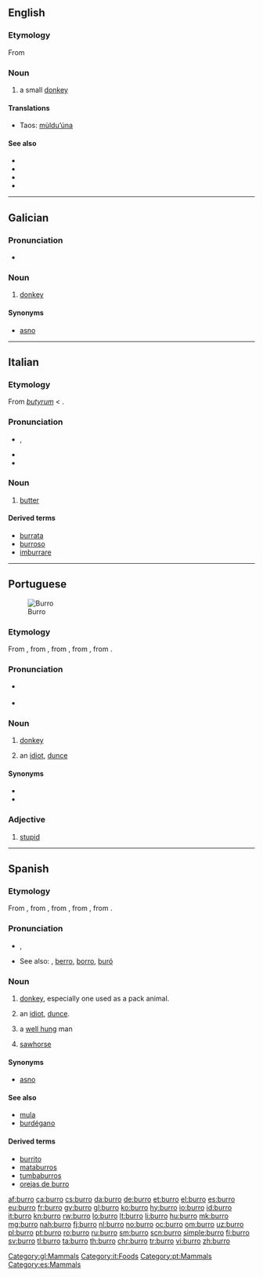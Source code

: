 ==English==

===Etymology===
From {{etyl|es|en}}

===Noun===
{{en-noun}}

# a small [[donkey]]

====Translations====
{{trans-top|small donkey}}
* Taos: [[mùldu’úna]]
{{trans-mid}}
{{trans-bottom}}

====See also====
* {{l|en|ass}}
* {{l|en|donkey}}
* {{l|en|hinny}}
* {{l|en|mule}}

----

==Galician==

===Pronunciation===
* {{audio|Gl-burro.ogg|Audio}}

===Noun===
{{gl-noun|m}}

# [[donkey]]

====Synonyms====
* [[asno]]

[[Category:gl:Mammals]]

----

==Italian==

===Etymology===
From {{etyl|la|it}} ''[[butyrum]]'' < {{etyl|grc|it}} {{term|βούτυρον|βούτῡρον|lang=grc}}.

===Pronunciation===
* {{IPA|[ˈbur.ro]|/ˈburro/|lang=it}}, {{X-SAMPA|/"burro/}}
* {{audio|It-il burro.ogg|Audio}}
* {{hyphenation|bùr|ro}}

===Noun===
{{it-noun|m|burri}}

# [[butter]]

====Derived terms====
* [[burrata]]
* [[burroso]]
* [[imburrare]]

[[Category:it:Foods]]

----

==Portuguese==
[[Image:Donkey Equus asinus Tanzania 1114 cropped Nevit.jpg|thumb|Burro]]

===Etymology===
From {{term|borrico||donkey|lang=pt}}, from {{etyl|la|pt}} {{term|burricus||small horse|lang=la}}, from {{term|burrus||red-brown|lang=la}}, from {{etyl|grc|pt}} {{term|πυρρός||flame colored|tr=purros|lang=grc|sc=polytonic}}, from {{term|πῦρ||fire|tr=pur|lang=grc|sc=polytonic}}.

===Pronunciation===
* {{a|PT}} {{IPA|/ˈbu.ʁu/|lang=pt}}
* {{hyphenation|bur|ro}}

===Noun===
{{pt-noun|m|f=burra}}

# [[donkey]]
# {{context|slang|lang=pt}} an [[idiot]], [[dunce]]

====Synonyms====
* {{l/pt|asno}}
* {{l/pt|jumento}}
[[Category:pt:Mammals]]

===Adjective===
{{pt-adj|burr|o}}

# [[stupid]]
----

==Spanish==

===Etymology===
From {{term|borrico||donkey|lang=es}}, from {{etyl|la|es}} {{term|burricus||small horse|lang=la}}, from {{term|burrus||red-brown|lang=la}}, from {{etyl|grc|es}} {{term|πυρρός||flame colored|tr=purros|lang=grc|sc=polytonic}}, from {{term|πῦρ||fire|tr=pur|lang=grc|sc=polytonic}}.

===Pronunciation===
* {{IPA|[ˈbu.ro]|lang=es}}, {{X-SAMPA|["bu.ro]}}
* See also: {{l/es|barro}}, [[berro]], [[borro]], [[buró]]

===Noun===
{{es-noun|m|f=burra}}

# [[donkey]], especially one used as a pack animal.
# {{context|slang|lang=es}} an [[idiot]], [[dunce]].
# {{context|slang|figuratively|lang=es}} a [[well hung]] man
# [[sawhorse]]

====Synonyms====
* [[asno]]

====See also====
* [[mula]]
* [[burdégano]]

====Derived terms====
* [[burrito]]
* [[mataburros]]
* [[tumbaburros]]
* [[orejas de burro]]

[[Category:es:Mammals]]

[[af:burro]]
[[ca:burro]]
[[cs:burro]]
[[da:burro]]
[[de:burro]]
[[et:burro]]
[[el:burro]]
[[es:burro]]
[[eu:burro]]
[[fr:burro]]
[[gv:burro]]
[[gl:burro]]
[[ko:burro]]
[[hy:burro]]
[[io:burro]]
[[id:burro]]
[[it:burro]]
[[kn:burro]]
[[rw:burro]]
[[lo:burro]]
[[lt:burro]]
[[li:burro]]
[[hu:burro]]
[[mk:burro]]
[[mg:burro]]
[[nah:burro]]
[[fj:burro]]
[[nl:burro]]
[[no:burro]]
[[oc:burro]]
[[om:burro]]
[[uz:burro]]
[[pl:burro]]
[[pt:burro]]
[[ro:burro]]
[[ru:burro]]
[[sm:burro]]
[[scn:burro]]
[[simple:burro]]
[[fi:burro]]
[[sv:burro]]
[[tl:burro]]
[[ta:burro]]
[[th:burro]]
[[chr:burro]]
[[tr:burro]]
[[vi:burro]]
[[zh:burro]]